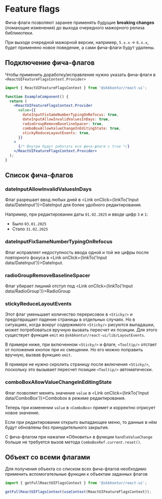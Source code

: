 

<Meta of={FeatureFlagsStories} />

# Feature flags

Фича-флаги позволяют заранее применять будущие **breaking changes** (ломающие изменения) до выхода очередного мажорного релиза библииотеки.

При выходе очередной мажорной версии, например, `5.x.x` → `6.x.x`, будет применено новое поведение, а сами фича-флаги будут удалены.

## Подключение фича-флагов

Чтобы применить доработку/исправление нужно указать фича-флаги в `<ReactUIFeatureFlagsContext.Provider>`

```jsx static
import { ReactUIFeatureFlagsContext } from '@skbkontur/react-ui';

function ExampleComponent() {
  return (
    <ReactUIFeatureFlagsContext.Provider
      value={{
        dateInputFixSameNumberTypingOnRefocus: true,
        dateInputAllowInvalidValuesInDays: true,
        radioGroupRemoveBaselineSpacer: true,
        comboBoxAllowValueChangeInEditingState: true,
        stickyReduceLayoutEvents: true,
      }}
    >
      {/* Внутри будут работать все фича-флаги с true */}
    </ReactUIFeatureFlagsContext.Provider>
  );
}
```

## Список фича-флагов

### dateInputAllowInvalidValuesInDays

Флаг разрешает ввод любых дней в <Link onClick={linkTo('Input data/DateInput')}>DateInput</Link> для более удобного редактирования.

Например, при редактировании даты `01.02.2025` и вводе цифр `3` и `1`:

- Было `03.01.2025`
- Стало `31.02.2025`

<Story of={FeatureFlagsStories.DateInputAllowInvalidValuesInDays} />

### dateInputFixSameNumberTypingOnRefocus

Флаг исправляет недоступность ввода одной и той же цифры после повторного фокуса в <Link onClick={linkTo('Input data/DateInput')}>DateInput</Link>.

<Story of={FeatureFlagsStories.DateInputFixSameNumberTypingOnRefocus} />

### radioGroupRemoveBaselineSpacer

Флаг убирает лишний отступ под <Link onClick={linkTo('Input data/RadioGroup')}>RadioGroup</Link>

<Story of={FeatureFlagsStories.RadioGroupRemoveBaselineSpacer} />

### stickyReduceLayoutEvents

Этот флаг уменьшает количество перерисовок в `<Sticky/>` и предотвращает падение страницы в отдельных случаях. Но в ситуациях, когда вокруг содержимого `<Sticky/>` рисуются выпадашки, может потребоваться вручную вызвать пересчет их позиции. Для этого существует функция `emit` из `@skbkontur/react-ui/lib/LayoutEvents`.

В примере ниже, при включенном `<Sticky/>` и флаге, `<Tooltip/>` отстает от положения кнопок при их смещении. Но его можно поправить вручную, вызвав функцию `emit`.

В примере не нужно скролить страницу после включения `<Sticky/>`, поскольку это вызывает пересчет позиции `<Tooltip/>` автоматически.

<Story of={FeatureFlagsStories.StickyReduceLayoutEvents} />

### comboBoxAllowValueChangeInEditingState

Флаг позволяет менять значение `value` в <Link onClick={linkTo('Input data/ComboBox')}>Combobox</Link> в режиме редактирования.

Теперь при изменении `value` в `<ComboBox>` примет и корректно отрисует новое значение.

Если при редактировании открыто выпадающее меню, то данные в нём будут обновлены без принудительного закрытия.

С фича-флагом при нажатии «Обновить» в функции `handleValueChange` больше не требуется вызов метода `ComboBoxRef.current.reset()`.

<Story of={FeatureFlagsStories.ComboBoxAllowValueChangeInEditingState} />

## Объект со всеми флагами

Для получения объекта со списком всех фича-флагов необходимо применить вспомогательные функции к объектам заданных флагов

```typescript static
import { getFullReactUIFlagsContext } from '@skbkontur/react-ui';

getFullReactUIFlagsContext(useContext(ReactUIFeatureFlagsContext));
```
